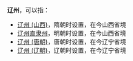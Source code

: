 '''辽州'''，可以指：
*[[辽州_(山西)|辽州 (山西)]]，隋朝时设置，在今山西省境
*[[辽州直隶州|辽州直隶州]]，明朝时设置，在今山西省境
*[[辽州_(唐朝)|辽州 (唐朝)]]，唐朝时设置，在今辽宁省境
*[[辽州_(辽朝)|辽州 (辽朝)]]，辽朝时设置，在今辽宁省境

{{Disambig|L|cat=二字中国州名消歧义}}